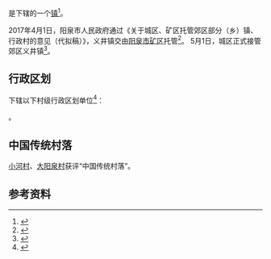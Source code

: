 {{中国乡级行政区|14/03/02/100/000}}

'''{{PAGENAMEBASE}}'''是{{PRC admin/fullname|14/03/02/100/000|3}}下辖的一个[[行政建制镇|镇]]<ref>{{PRC admin/ref sgc|{{PRC admin/parent|14/03/02/100/000}}}}</ref>。

2017年4月1日，阳泉市人民政府通过《关于城区、矿区托管郊区部分（乡）镇、行政村的意见（代拟稿）》，义井镇交由[[阳泉市|阳泉市]][[矿区_(阳泉市)|矿区]]托管<ref>{{cite web|url=http://www.yqnews.com.cn/art/2017/4/5/art_54489_789673.html|title=市政府召开第二次常务会 董一兵主持|last=|first=|date=2017年4月5日|website=阳泉新闻网|publisher=阳泉日报|access-date=2017年6月22日|quote=}}{{dead link|date=2018年5月 |bot=InternetArchiveBot |fix-attempted=yes }}</ref>。 5月1日，城区正式接管郊区义井镇<ref>{{cite web|url=http://www.yqnews.com.cn/art/2017/4/27/art_54301_795418.html|title=阳泉市城区即将托管郊区义井镇14个行政村，小伙伴们快来看看有木有你们村~|last=|first=|date=2017年4月27日|website=阳泉新闻网|publisher=阳泉日报综合公众号|access-date=2017年6月22日|quote=}}{{Dead link|date=2018年6月 |bot=InternetArchiveBot |fix-attempted=no }}</ref>。

== 行政区划 ==
{{PAGENAMEBASE}}下辖以下村级行政区划单位<ref>{{PRC admin/ref sgc|14/03/02/100/000}}</ref>：

{{PRC admin/children|14/03/02/100/000}}。

==中国传统村落==
[[小河村|小河村]]、[[大阳泉村|大阳泉村]]获评“中国传统村落”。

== 参考资料 ==
{{reflist}}

{{山西行政区划小作品}}
{{PRC admin/navcat|14/03/02/100/000}}